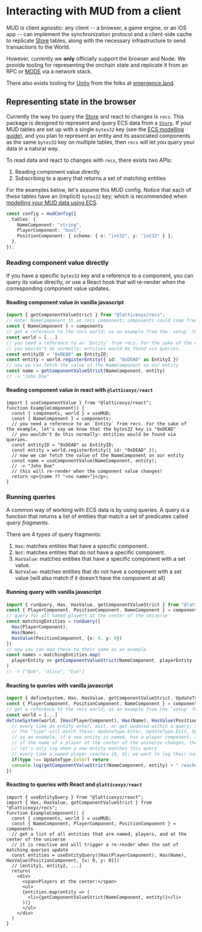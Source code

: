 # Interacting with MUD from a client

MUD is client agnostic: any client -- a browser, a game engine, or an iOS app -- can implement the synchronization protocol and a client-side cache to replicate [Store](/store) tables, along with the necessary infrastructure to send transactions to the World.

However, currently we **only** officially support the browser and Node. We provide tooling for representing the onchain state and replicate it from an RPC or [MODE](/mode) via a network stack.

There also exists tooling for [Unity](https://github.com/emergenceland/unimud) from the folks at [emergence.land](https://emergence.land).

## Representing state in the browser

Currently the way tro query the [Store](/Store) and react to changes is `recs`.
This package is designed to represent and query ECS data from a [`Store`](/Store).
If your MUD tables are set up with a single `bytes32` key (see the [ECS modelling guide](/ecs)), and you plan to represent an entity and its associated components as the same `bytes32` key on multiple tables, then `recs` will let you query your data in a natural way.

To read data and react to changes with `recs`, there exists two APIs:

1. Reading component value directly
2. Subscribing to a query that returns a set of matching entities

For the examples below, let's assume this MUD config. Notice that each of these tables have an (implicit) `bytes32` key; which is recommended when [modelling your MUD data using ECS](/ecs).

```typescript
const config = mudConfig({
  tables: {
    NameComponent: "string",
    PlayerComponent: "bool",
    PositionComponent: { schema: { x: "int32", y: "int32" } },
  },
});
```

### Reading component value directly

If you have a specific `bytes32` key and a reference to a component, you can query its value directly, or use a React hook that will re-render when the corresponding component value updates.

#### Reading component value in vanilla javascript

```typescript
import { getComponentValueStrict } from "@latticexyz/recs";
// note: NameComponent is an recs component; components could come from the `setup` function of MUD.
const { NameComponent } = components
// get a reference to the recs world; as an example from the `setup` function of MUD.
const world = [...]
// you need a reference to an `Entity` from recs. For the sake of the example, let's say we know that the bytes32 key is "0xDEAD"
// you wouldn't do normally: entities would be found via queries.
const entityID = "0xDEAD" as EntityID;
const entity = world.registerEntity({ id: "0xDEAD" as EntityI })
// now we can fetch the value of the NameComponent on our entity
const name = getComponentValueStrict(NameComponent, entity)
// -> "John Doe"
```

#### Reading component value in react with `@latticexyz/react`

```tsx
import { useComponentValue } from "@latticexyz/react";
function ExampleComponent() {
  const { components, world } = useMUD;
  const { NameComponent } = components;
  // you need a reference to an `Entity` from recs. For the sake of the example, let's say we know that the bytes32 key is "0xDEAD"
  // you wouldn't do this normally: entities would be found via queries.
  const entityID = "0xDEAD" as EntityID;
  const entity = world.registerEntity({ id: "0xDEAD" });
  // now we can fetch the value of the NameComponent on our entity
  const name = useComponentValue(NameComponent, entity);
  // -> "John Doe"
  // this will re-render when the component value changes!
  return <p>{name ?? "<no name>"}</p>;
}
```

### Running queries

A common way of working with ECS data is by using queries.
A query is a function that returns a list of entities that match a set of predicates called _query fragments_.

There are 4 types of query fragments:

1. `Has`: matches entities that have a specific component.
2. `Not`: matches entities that do not have a specific component.
3. `HasValue`: matches entities that have a specific component with a set value.
4. `NotValue`: matches entities that do not have a component with a set value (will also match if it doesn't have the component at all)

#### Running query with vanilla javascript

```typescript
import { runQuery, Has, HasValue, getComponentValueStrict } from "@latticexyz/recs";
const { PlayerComponent, PositionComponent, NameComponent } = components
// query for all named players at the center of the universe
const matchingEntities = runQuery([
  Has(PlayerComponent),
  Has(Name),
  HasValue(PositionCompoennt, {x: 0, y: 0})
])
// now you can map these to their name as an example
const names = matchingEntities.map(
  playerEntity => getComponentValueStrict(NameComponent, playerEntity
)
// -> ["Bob", "Alice", "Eve"]
```

#### Reacting to queries with vanilla javascript

```typescript
import { defineSystem, Has, HasValue, getComponentValueStrict, UpdateType } from "@latticexyz/recs";
const { PlayerComponent, PositionComponent, NameComponent } = components
// get a reference to the recs world; as an example from the `setup` function of MUD.
const world = [...]
defineSystem(world, [Has(PlayerComponent), Has(Name), HasValue(PositionComponent, {x: 0, y: 0}], ({entity, component, value, type}) => {
  // every time an entity enter, exit, or get updated within a query; this callback with fire
  // the "type" will match these: UpdateType.Enter, UpdateType.Exit, UpdateType.Update
  // as an example, if a new entity is named, has a player component, and is at the center of the universe; the callback fires
  // if the name of a player at the center of the universe changes, the callback will also fire for that entity
  // let's only log when a new entity matches this query
  // every time a named player reaches {0, 0}; we want to log their name
  if(type !== UpdateType.Enter) return
  console.log(getComponentValueStrict(NameComponent, entity) + " reached the center!")
})
```

#### Reacting to queries with React and `@latticexyz/react`

```tsx
import { useEntityQuery } from "@latticexyz/react";
import { Has, HasValue, getComponentValueStrict } from "@latticexyz/recs";
function ExampleComponent() {
  const { components, world } = useMUD;
  const { NameComponent, PlayerComponent, PositionCompoennt } = components
  // get a list of all entities that are named, players, and at the center of the universe
  // it is reactive and will trigger a re-render when the set of matching queries update
  const entities = useEntityQuery([Has(PlayerComponent), Has(Name), HasValue(PositionComponent, {x: 0, y: 0}])
  // [entity1, entity2, ...]
  return(
    <div>
      <span>Players at the center:</span>
      <ul>
      {entities.map(entity => (
        <li>{getComponentValueStrict(NameComponent, entity)}</li>
      ))}
      </ul>
    </div>
  )
}
```
